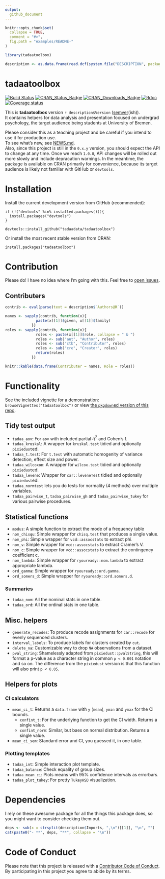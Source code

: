 ```yaml
---
output:
  github_document
---
```


<!-- README.md is generated from README.Rmd. Please edit that file -->

```r
knitr::opts_chunk$set(
  collapse = TRUE,
  comment = "#>",
  fig.path = "examples/README-"
)

library(tadaatoolbox)

description <- as.data.frame(read.dcf(system.file("DESCRIPTION", package = "tadaatoolbox")), stringsAsFactors = F)

```

# tadaatoolbox   

[![Build Status](https://travis-ci.org/tadaadata/tadaatoolbox.svg)](https://travis-ci.org/tadaadata/tadaatoolbox)
[![CRAN_Status_Badge](https://www.r-pkg.org/badges/version/tadaatoolbox)](https://cran.r-project.org/package=tadaatoolbox)
[![CRAN_Downloads_Badge](https://cranlogs.r-pkg.org/badges/tadaatoolbox)](https://cran.r-project.org/package=tadaatoolbox)
[![Rdoc](http://www.rdocumentation.org/badges/version/tadaatoolbox)](http://www.rdocumentation.org/packages/tadaatoolbox)
[![Coverage status](https://codecov.io/gh/tadaadata/tadaatoolbox/branch/master/graph/badge.svg)](https://codecov.io/github/tadaadata/tadaatoolbox?branch=master)


This is **tadaatoolbox** version ``r description$Version`` ([semver](http://semver.org/)(ish)).<br />
It contains helpers for data analysis and presentation focused on undergrad psychology, the target audience being students at University of Bremen. 

Please consider this as a teaching project and be careful if you intend to use it for production use.<br />
To see what's new, see [NEWS.md](https://github.com/tadaadata/tadaatoolbox/blob/master/NEWS.md).  
Also, since this project is still in the `0.x.y` version, you should expect the API to change at any time. Once we reach `1.0.0`, API changes will be rolled out more slowly and include depracation warnings. In the meantime, the package is available on CRAN primarily for convenience, because its target audience is likely not familiar with GitHub or `devtools`.

# Installation

Install the current development version from GitHub (recommended):

```
if (!("devtools" %in% installed.packages())){
  install.packages("devtools")
}

devtools::install_github("tadaadata/tadaatoolbox")
```

Or install the most recent stable version from CRAN:

```
install.packages("tadaatoolbox")
```

# Contribution

Please do! I have no idea where I'm going with this. Feel free to [open issues](https://github.com/tadaadata/tadaatoolbox/issues).

## Contributers

```r
contrib <- eval(parse(text = description$`Authors@R`))

names <- sapply(contrib, function(x){
              paste(x[[1]]$given, x[[1]]$family)
            }) 
roles <- sapply(contrib, function(x){
              roles <- paste(x[[1]]$role, collapse = " & ")
              roles <- sub("aut", "Author", roles)
              roles <- sub("ctb", "Contributor", roles)
              roles <- sub("cre", "Creator", roles)
              return(roles)
            }) 

knitr::kable(data.frame(Contributer = names, Role = roles))
```


# Functionality

See the included vignette for a demonstration: `browseVignettes("tadaatoolbox")` or view [the `pkgdown`ed version of this repo](http://tadaatoolbox.tadaa-data.de/).

## Tidy test output

* `tadaa_aov`: For `aov` with included partial $\eta^2$ and Cohen's f.
* `tadaa_kruskal`: A wrapper for `kruskal.test` tidied and optionally `pixiedust`ed.
* `tadaa_t.test`: For `t.test` with automatic homogenity of variance detection, effect size and power.
* `tadaa_wilcoxon`: A wrapper for `wilcox.test` tidied and optionally `pixiedust`ed.
* `tadaa_levene`: Wrapper for `car::leveneTest` tidied and optionally `pixiedust`ed.
* `tadaa_normtest` lets you do tests for normality (4 methods) over multiple variables.
* `tadaa_pairwise_t`, `tadaa_pairwise_gh` and `tadaa_pairwise_tukey` for various pairwise procedures.

## Statistical functions

* `modus`: A simple function to extract the mode of a frequency table
* `nom_chisqu`: Simple wrapper for `chisq.test` that produces a single value.
* `nom_phi`: Simple wrapper for `vcd::assocstats` to extract phi.
* `nom_v`: Simple wrapper for `vcd::assocstats` to extract Cramer's V.
* `nom_c`: Simple wrapper for `vcd::assocstats` to extract the contingency coefficient c.
* `nom_lambda`: Simple wrapper for `ryouready::nom.lambda` to extract appropriate lambda.
* `ord_gamma`: Simple wrapper for `ryouready::ord.gamma`.
* `ord_somers_d`: Simple wrapper for `ryouready::ord.somers.d`.

### Summaries

* `tadaa_nom`: All the nominal stats in one table.
* `tadaa_ord`: All the ordinal stats in one table.

## Misc. helpers

* `generate_recodes`: To produce recode assignments for `car::recode` for evenly sequenced clusters.
* `interval_labels`: To produce labels for clusters created by `cut`.
* `delete_na`: Customizable way to drop `NA` observations from a dataset.
* `pval_string`: Shamelessly adapted from `pixiedust::pvalString`, this will format a p-value as a character string in common `p < 0.001` notation and so on. The difference from the `pixiedust` version is that this function will also print `p < 0.05`.

## Helpers for plots

### CI calculators

* `mean_ci_t`: Returns a `data.frame` with `y` (`mean`), `ymin` and `ymax` for the CI bounds.
    * `confint_t`: For the underlying function to get the CI width. Returns a single value.
    * `confint_norm`: Similar, but baes on normal distribution. Returns a single value.
* `mean_ci_sem`: Standard error and CI, you guessed it, in one table.

### Plotting templates

* `tadaa_int`: Simple interaction plot template.
* `tadaa_balance`: Check equality of group sizes.
* `tadaa_mean_ci`: Plots means with 95% confidence intervals as errorbars.
* `tadaa_plot_tukey`: For pretty `TukeyHSD` visualization.

# Dependencies

I rely on these awesome package for all the things this package does, so you might want to consider checking them out.

```r
deps <- sub(x = strsplit(description$Imports, ",\n")[[1]], "\n", "")
cat(paste0("- **", deps, "**", collapse = "\n"))
```

# Code of Conduct

Please note that this project is released with a [Contributor Code of Conduct](CONDUCT.md). By participating in this project you agree to abide by its terms.
